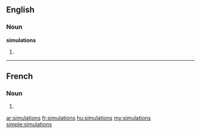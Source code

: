 ==English==

===Noun===
'''simulations'''

# {{plural of|[[simulation]]}}

----

==French==

===Noun===
{{infl|fr|plural}} {{f|p}}

# {{plural of|simulation|lang=fr}}

[[ar:simulations]]
[[fr:simulations]]
[[hu:simulations]]
[[my:simulations]]
[[simple:simulations]]